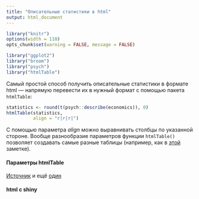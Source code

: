 ```yaml
---
title: "Описательные статистики в html"
output: html_document
---
```

```r
library("knitr")
options(width = 110)
opts_chunk$set(warning = FALSE, message = FALSE)
```
```r
library("ggplot2")
library("broom")
library("psych")
library("htmlTable")
```

Самый простой способ получить описательные статистики в формате html --- напрямую перевести их в нужный формат с помощью пакета `htmlTable`:
```r
statistics <- round(t(psych::describe(economics)), 0)
htmlTable(statistics,
          align = "r|r|r|")
```

С помощью параметра *align* можно выравнивать столбцы по указанной стороне. Вообще разнообразие параметров функции `htmlTable()` позволяет создавать самые разные таблицы (например, как в [этой](https://cran.r-project.org/web/packages/htmlTable/vignettes/tables.html) заметке).

#### Параметры htmlTable 

[Источник](https://cran.r-project.org/web/packages/htmlTable/vignettes/general.html) и ещё [один](https://cran.r-project.org/web/packages/htmlTable/vignettes/tables.html)

#### html с shiny
